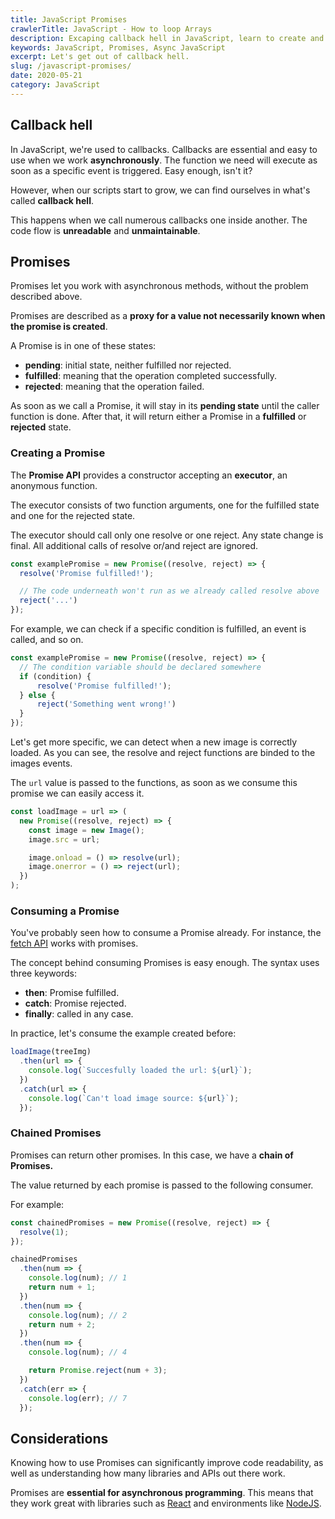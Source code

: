```yaml
---
title: JavaScript Promises
crawlerTitle: JavaScript - How to loop Arrays
description: Excaping callback hell in JavaScript, learn to create and catch Promises. When to avoid callbacks and use the Promise API, a powerfull way to catch asynchronous methods.
keywords: JavaScript, Promises, Async JavaScript
excerpt: Let's get out of callback hell.
slug: /javascript-promises/
date: 2020-05-21
category: JavaScript
---
```


## Callback hell

In JavaScript, we're used to callbacks. Callbacks are essential and easy to use when we work **asynchronously**. The function we need will execute as soon as a specific event is triggered. Easy enough, isn't it?

However, when our scripts start to grow, we can find ourselves in what's called **callback hell**.

This happens when we call numerous callbacks one inside another. The code flow is **unreadable** and **unmaintainable**.

## Promises

Promises let you work with asynchronous methods, without the problem described above.

Promises are described as a **proxy for a value not necessarily known when the promise is created**.

A Promise is in one of these states:

- **pending**: initial state, neither fulfilled nor rejected.
- **fulfilled**: meaning that the operation completed successfully.
- **rejected**: meaning that the operation failed.

As soon as we call a Promise, it will stay in its **pending state** until the caller function is done. After that, it will return either a Promise in a **fulfilled** or **rejected** state.

### Creating a Promise

The **Promise API** provides a constructor accepting an **executor**, an anonymous function.

The executor consists of two function arguments, one for the fulfilled state and one for the rejected state.

The executor should call only one resolve or one reject. Any state change is final. All additional calls of resolve or/and reject are ignored.

```javascript
const examplePromise = new Promise((resolve, reject) => {
  resolve('Promise fulfilled!');

  // The code underneath won't run as we already called resolve above
  reject('...')
});
```

For example, we can check if a specific condition is fulfilled, an event is called, and so on.

```javascript
const examplePromise = new Promise((resolve, reject) => {
  // The condition variable should be declared somewhere
  if (condition) {
      resolve('Promise fulfilled!');  
  } else {
      reject('Something went wrong!')
  }
});
```

Let's get more specific, we can detect when a new image is correctly loaded. As you can see, the resolve and reject functions are binded to the images events.

The `url` value is passed to the functions, as soon as we consume this promise we can easily access it. 

```javascript
const loadImage = url => (
  new Promise((resolve, reject) => {
    const image = new Image();
    image.src = url;

    image.onload = () => resolve(url);
    image.onerror = () => reject(url);
  })
);
```

### Consuming a Promise

You've probably seen how to consume a Promise already. For instance, the [fetch API](/reactjs-fetch-data-from-apis/) works with promises.
  
The concept behind consuming Promises is easy enough. The syntax uses three keywords:

-   **then**: Promise fulfilled.
-   **catch**: Promise rejected.
-   **finally**: called in any case.

In practice, let's consume the example created before:

```javascript
loadImage(treeImg)
  .then(url => {
    console.log(`Succesfully loaded the url: ${url}`);
  })
  .catch(url => {
    console.log(`Can't load image source: ${url}`);
  });
```

### Chained Promises

Promises can return other promises. In this case, we have a **chain of Promises.**

The value returned by each promise is passed to the following consumer.

For example:

```javascript
const chainedPromises = new Promise((resolve, reject) => {
  resolve(1);
});

chainedPromises
  .then(num => {
    console.log(num); // 1
    return num + 1;
  })
  .then(num => {
    console.log(num); // 2
    return num + 2;
  })
  .then(num => {
    console.log(num); // 4

    return Promise.reject(num + 3);
  })
  .catch(err => {
    console.log(err); // 7
  });
```

## Considerations

Knowing how to use Promises can significantly improve code readability, as well as understanding how many libraries and APIs out there work.

Promises are **essential for asynchronous programming**. This means that they work great with libraries such as [React](/category/react/) and environments like [NodeJS](/category/nodejs/).
